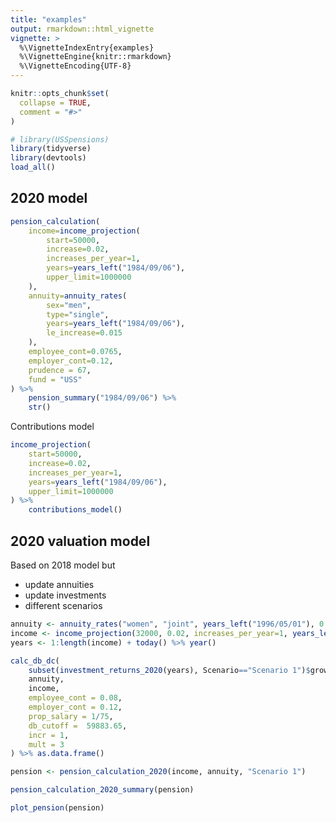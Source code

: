 ```yaml
---
title: "examples"
output: rmarkdown::html_vignette
vignette: >
  %\VignetteIndexEntry{examples}
  %\VignetteEngine{knitr::rmarkdown}
  %\VignetteEncoding{UTF-8}
---
```


```r
knitr::opts_chunk$set(
  collapse = TRUE,
  comment = "#>"
)
```

```r
# library(USSpensions)
library(tidyverse)
library(devtools)
load_all()
```

## 2020 model

```r
pension_calculation(
	income=income_projection(
		start=50000, 
		increase=0.02,
		increases_per_year=1,
		years=years_left("1984/09/06"),
		upper_limit=1000000
	), 
	annuity=annuity_rates(
		sex="men", 
		type="single", 
		years=years_left("1984/09/06"),
		le_increase=0.015
	),
	employee_cont=0.0765, 
	employer_cont=0.12, 
	prudence = 67, 
	fund = "USS"
) %>%
	pension_summary("1984/09/06") %>%
	str()
```

Contributions model

```r

income_projection(
	start=50000, 
	increase=0.02,
	increases_per_year=1,
	years=years_left("1984/09/06"),
	upper_limit=1000000
) %>%
	contributions_model()
```


## 2020 valuation model

Based on 2018 model but

- update annuities
- update investments
- different scenarios


```r
annuity <- annuity_rates("women", "joint", years_left("1996/05/01"), 0.005)
income <- income_projection(32000, 0.02, increases_per_year=1, years_left("1996/05/01"), upper_limit=1000000)
years <- 1:length(income) + today() %>% year()

calc_db_dc(
	subset(investment_returns_2020(years), Scenario=="Scenario 1")$growth,
	annuity,
	income,
	employee_cont = 0.08,
	employer_cont = 0.12,
	prop_salary = 1/75,
	db_cutoff =  59883.65,
	incr = 1,
	mult = 3
) %>% as.data.frame()

pension <- pension_calculation_2020(income, annuity, "Scenario 1")

pension_calculation_2020_summary(pension)

plot_pension(pension)

```
